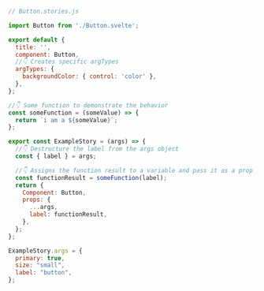 ```js
// Button.stories.js

import Button from './Button.svelte';

export default {
  title: '',
  component: Button,
  //👇 Creates specific argTypes
  argTypes: {
    backgroundColor: { control: 'color' },
  },
};

//👇 Some function to demonstrate the behavior
const someFunction = (someValue) => {
  return `i am a ${someValue}`;
};

export const ExampleStory = (args) => {
  //👇 Destructure the label from the args object
  const { label } = args;

  //👇 Assigns the function result to a variable and pass it as a prop into the component
  const functionResult = someFunction(label);
  return {
    Component: Button,
    props: {
      ...args,
      label: functionResult,
    },
  };
};

ExampleStory.args = {
  primary: true,
  size: "small",
  label: "button",
};
```